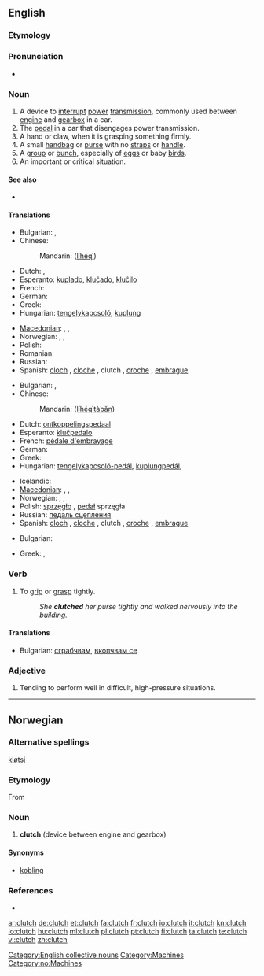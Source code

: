 ==English==

===Etymology===
{{etystub}}

===Pronunciation===
* {{audio|en-us-clutch.ogg|Audio (US)}}
*: {{rhymes|ʌtʃ}}

===Noun===
{{en-noun|es}}

# A device to [[interrupt]] [[power]] [[transmission]], commonly used between [[engine]] and [[gearbox]] in a car.
# The [[pedal]] in a car that disengages power transmission.
# A hand or claw, when it is grasping something firmly.
# A small [[handbag]] or [[purse]] with  no [[straps]] or [[handle]].
# A [[group]] or [[bunch]], especially of [[eggs]] or baby [[birds]].
# An important or critical situation.

====See also====
* {{pedialite}}

====Translations====
{{trans-top|A device to interrupt power transmission}}
* Bulgarian: {{t|bg|съединител|m}},  {{t|bg|амбриаж|m}}
* Chinese:
*: Mandarin: {{zh-ts|[[離合]][[器]]|[[离合]][[器]]}} ([[lí]][[hé]][[qì]])
* Dutch: {{t-|nl|koppeling}}, {{t+|nl|klauw|f}}
* Esperanto: [[kuplado]], [[kluĉado]], [[kluĉilo]]
* French: {{t+|fr|embrayage}}
* German: {{t+|de|Kupplung|f}}
* Greek: {{t+|el|συμπλέκτης|m|tr=sinpléktis}}
* Hungarian: [[tengelykapcsoló]], [[kuplung]]
{{trans-mid}}
* [[Macedonian]]: {{t|mk|квачило|n|tr=kváčilo}},  {{t|mk|спојка|f|tr=spójka}},  {{t|mk|куплунг|m|tr=kúplung}}
* Norwegian: {{t-|no|clutch|m}}, {{t-|no|kløtsj|m}}, {{t-|no|kobling|m}}
* Polish: {{t+|pl|sprzęgło|n}}
* Romanian: {{t|ro|ambreiaj|n}}
* Russian: {{t+|ru|сцепление|n}}
* Spanish: [[cloch]] {{m}} {{italbrac|Colombia|Costa Rica|Honduras|Mexico|Nicaragua}}, [[cloche]] {{italbrac|Caribbean Islands|Colombian Atlantic Coast|Venezuela}}, clutch {{italbrac|Colombia|El Salvador|Guatemala|Mexico|Panama|Peru - pronounced 'cloch'}} {{m}}, [[croche]] {{m}} {{italbrac|Venezuela}},  [[embrague]] {{m}} {{italbrac|Argentina|Bolivia|Chile|Ecuador|Paraguay|Spain|Uruguay}}
{{trans-bottom}}

{{trans-top|The pedal in a car that disengages power transmission}}
* Bulgarian: {{t|bg|съединител|m}},  {{t|bg|амбриаж|m}}
* Chinese:
*: Mandarin: {{zh-ts|[[離合]][[器]][[踏板]]|[[离合]][[器]][[踏板]]}} ([[lí]][[hé]][[qì]][[tà]][[bǎn]])
* Dutch: [[ontkoppelingspedaal]] {{m}}
* Esperanto: [[kluĉpedalo]]
* French: [[pédale d'embrayage]]
* German: {{t-|de|Kupplungspedal}}
* Greek: {{t+|el|συμπλέκτης|m|tr=sinpléktis}}
* Hungarian: [[tengelykapcsoló-pedál]], [[kuplungpedál]],  {{t|hu|kuplung}}
{{trans-mid}}
* Icelandic: {{t+|is|kúpling|f}}
* [[Macedonian]]: {{t|mk|квачило|n|tr=kváčilo}},  {{t|mk|спојка|f|tr=spójka}},  {{t|mk|куплунг|m|tr=kúplung}}
* Norwegian: {{t-|no|clutchpedal|m}}, {{t-|no|kløtsjpedal|m}}, {{t-|no|koblingspedal|m}}
* Polish: [[sprzęgło]] {{n}}, [[pedał]] sprzęgła {{m}}
* Russian: [[педаль сцепления]]
* Spanish: [[cloch]] {{m}} {{italbrac|Colombia|Costa Rica|Honduras|Mexico|Nicaragua}}, [[cloche]] {{italbrac|Caribbean Islands|Colombian Atlantic Coast|Venezuela}}, clutch {{italbrac|Colombia|El Salvador|Guatemala|Mexico|Panama|Peru - pronounced 'cloch'}} {{m}}, [[croche]] {{m}} {{italbrac|Venezuela}},  [[embrague]] {{m}} {{italbrac|Argentina|Bolivia|Chile|Ecuador|Paraguay|Spain|Uruguay}}
{{trans-bottom}}

{{trans-top|A small handbag or purse with no straps or handle}}
{{trans-mid}}
{{trans-bottom}}

{{trans-top|A group or bunch, especially of eggs or baby birds}}
* Bulgarian: {{t|bg|люпило|n}}
{{trans-mid}}
* Greek: {{t|el|άδραγμα|n|tr=áδragma|sc=Grek}},  {{t|el|άρπαγμα|n|tr=árpagma|sc=Grek}}
{{trans-bottom}}

===Verb===
{{en-verb|clutch|es}}

# To [[grip]] or [[grasp]] tightly.
#: ''She '''clutched''' her purse tightly and walked nervously into the building.''

====Translations====
* Bulgarian: [[сграбчвам]], [[вкопчвам се]]

===Adjective===
{{en-adj}}

# {{US}} Tending to perform well in difficult, high-pressure situations.

[[Category:English collective nouns]]
[[Category:Machines]]

----

==Norwegian==

===Alternative spellings===
[[kløtsj]]

===Etymology===
From {{etyl|en|no}} {{term|clutch}}

===Noun===
{{no-noun-m1}}

# '''clutch''' (device between engine and gearbox)

====Synonyms====
* [[kobling]]

===References===
* {{R:Dokumentasjonsprosjektet}}

[[Category:no:Machines]]

[[ar:clutch]]
[[de:clutch]]
[[et:clutch]]
[[fa:clutch]]
[[fr:clutch]]
[[io:clutch]]
[[it:clutch]]
[[kn:clutch]]
[[lo:clutch]]
[[hu:clutch]]
[[ml:clutch]]
[[pl:clutch]]
[[pt:clutch]]
[[fi:clutch]]
[[ta:clutch]]
[[te:clutch]]
[[vi:clutch]]
[[zh:clutch]]